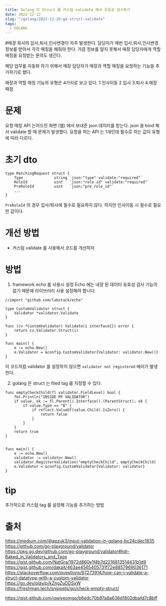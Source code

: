 ```yaml
---
title: Golang 의 Struct 를 커스텀 validate 해서 유효성 검사하기
date: 2022-12-12
slug: "/golang/2022-12-29-go-struct-validate"
tags:
  - GOLANG
---
```


#배경
회사의 입사,퇴사,인사변경이 자주 발생한다.
담당자가 매번 입사,퇴사,인사변경 정보를 받아서 각각 매칭을 해줘야 한다.
가끔 정보를 알지 못해서 매장 담당자에게 역할 매칭을 요청받는 문의도 생긴다.

해당 업무를 자동화 하기 위해서
매장 담당자가 매장과 역할 매칭을 요청하는 기능을 추가하기로 했다.

매장과 역할 매칭 기능의 유형은 4가지로 보고 있다.
1.인사이동
2.입사
3.퇴사
4.매장 패점

# 문제
요청 매칭 API 는어드민 화면 (웹) 에서 보내준 json 데이터를 받는다.
json 을 bind 해서 validate 할 때 문제가 발생했다.
요청을 하는 API 는 1개인데 필수로 하는 값이 유형에 따라 다르다.


# 초기 dto
```
type MatchingRequest struct {
	Type              string `json:"type" validate:"required"`
	RoleId            uint   `json:"role_id" validate:"required"`
	PreRoleId         uint   `json:"pre_role_id"`
	...
}
```
`PreRoleId` 의 경우 입사/퇴사에 필수로 필요하지 않다.
하지만 인사이동 시 필수로 필요한 값이다.

# 개선 방법

* 커스텀 validate 를 사용해서 코드를 개선하자

# 방법
1. framework  echo 를 사용시 설정
Echo 에는 내장 된 데이터 유효성 검사 기능이 없기 때문에
라이브러리 사용 설정해야 합니다.

```
//import "github.com/labstack/echo"

type CustomValidator struct {
	Validator *validator.Validate
}

func (cv *CustomValidator) Validate(i interface{}) error {
	return cv.Validator.Struct(i)
}

func main() {
	e := echo.New()
	e.Validator = &config.CustomValidator{Validator: validator.New()}
}
```

이 코드처럼 validator 를 설정하지 않으면 `validator not registered` 에러가 발생한다.

2. golang 은 struct 는 filed tag 를 지정할 수 있다.

```
func emptyCheckChild(fl validator.FieldLevel) bool {
	fmt.Println("INSIDE MY VALIDATOR")
	if value, ok := fl.Parent().Interface().(ParentStruct); ok {
		if value.Type == "B" {
			if reflect.ValueOf(value.Child).IsZero() {
				return false
			}
		}
	}
	return true
}


func main() {
	e := echo.New()
    validator := validator.New()
    validator.RegisterValidation("emptyCheckChild", emptyCheckChild)
	e.Validator = &config.CustomValidator{Validator: validator}
}
```

# tip
추가적으로 커스텀 tag 를 설정해 기능을 추가하는 방법

# 출처
https://medium.com/@apzuk3/input-validation-in-golang-bc24cdec1835
https://github.com/go-playground/validator
https://pkg.go.dev/github.com/go-playground/validator#hdr-Baked_In_Validators_and_Tags
https://gist.github.com/NatGra/1972d860e1f4b7d2216813514431b1d9
https://gist.github.com/dakait/463ae4565405731f72e8857969036171
https://stackoverflow.com/questions/67273914/how-can-i-validate-a-struct-datatype-with-a-custom-validator
https://go.dev/play/p/kZngZuDDSxW
https://freshman.tech/snippets/go/check-empty-struct/



https://gist.github.com/gwiyeomgo/b6edc70b87a8a638d1802dbafd7c8bff